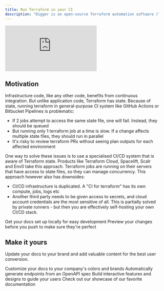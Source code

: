 ```yaml
---
title: Run Terraform in your CI
description: "Digger is an open-source Terraform automation software (TACOs)"
---
```


<div style={{position: 'relative', paddingBottom: '64.67065868263472%', height: 0}}>
  <iframe src="https://www.loom.com/embed/dd81941447184f66b2f6ed930066cb40?sid=cdbd30c5-94c7-45d5-bc3c-da5a702d8ed7"
    frameborder="0" webkitallowfullscreen mozallowfullscreen allowfullscreen
    style={{position: 'absolute', top: 0, left: 0, width: '100%', height: '100%'}}>
  </iframe>
</div>


## Motivation

Infrastructure code, like any other code, benefits from continuous integration. But unlike application code, Terraform has state. Because of state, running terraform in general-purpose CI system like GitHub Actions or Bitbucket Pipelines is problematic:
- If 2 jobs attempt to access the same state file, one will fail. Instead, they should be queued
- But running only 1 terraform job at a time is slow. If a change affects multiple state files, they should run in parallel
- It's risky to review terraform PRs without seeing plan outputs for each affected environment

One way to solve these issues is to use a specialised CI/CD system that is aware of Terraform state. Products like Terraform Cloud, Spacelift, Scalr and Env0 take this approach. Terraform jobs are running on their servers that have access to state files, so they can manage concurrency. This approach however also has downsides:
- CI/CD infrastructure is duplicated. A "CI for terraform" has its own compute, jobs, logs etc
- Another third party needs to be given access to secrets, and cloud account credentials are the most sensitive of all. This is partially solved by private runners - but then you are effectively self-hosting your own CI/CD stack. 

<CardGroup cols={2}>
  <Card
    title="Edit Your Docs"
    icon="pen-to-square"
    href="https://mintlify.com/docs/quickstart"
  >
    Get your docs set up locally for easy development
  </Card>
  <Card
    title="Preview Changes"
    icon="image"
    href="https://mintlify.com/docs/development"
  >
    Preview your changes before you push to make sure they're perfect
  </Card>
</CardGroup>

## Make it yours

Update your docs to your brand and add valuable content for the best user conversion.

<CardGroup cols={2}>
  <Card
    title="Customize Style"
    icon="palette"
    href="https://mintlify.com/docs/settings/global"
  >
    Customize your docs to your company's colors and brands
  </Card>
  <Card
    title="Reference APIs"
    icon="code"
    href="https://mintlify.com/docs/api-playground/openapi"
  >
    Automatically generate endpoints from an OpenAPI spec
  </Card>
  <Card
    title="Add Components"
    icon="screwdriver-wrench"
    href="https://mintlify.com/docs/components/accordion"
  >
    Build interactive features and designs to guide your users
  </Card>
  <Card
    title="Get Inspiration"
    icon="stars"
    href="https://mintlify.com/showcase"
  >
    Check out our showcase of our favorite documentation
  </Card>
</CardGroup>
